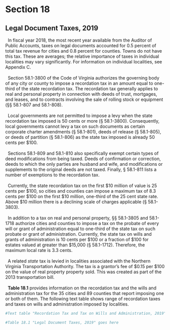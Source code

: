 # Section 18

## Legal Document Taxes, 2019
|   In fiscal  year  2018,  the  most  recent  year  available  from  the Auditor of Public Accounts, taxes on legal documents  accounted for 0.5 percent of total tax revenue for cities and 0.8 percent for counties. Towns do not have this tax. These are averages; the relative importance of taxes in individual localities may vary significantly. For information on individual localities, see Appendix C.
|
|   Section 58.1-3800 of the Code of Virginia authorizes the governing body of any city or county to impose a recordation tax in an amount equal to one-third of the state recordation tax. The recordation tax generally applies to real and personal property in connection with deeds of trust, mortgages, and leases, and to contracts involving the sale of rolling stock or equipment (§§ 58.1-807 and 58.1-808). 
|
|   Local governments are not permitted to impose a levy when the state recordation tax imposed is 50 cents or more (§  58.1-3800).  Consequently,  local  governments  cannot  levy a tax on such documents as certain corporate charter amendments (§ 58.1-801), deeds of release (§ 58.1-805), or deeds of partition (§ 58.1-806) as the state tax imposed is already 50 cents per $100. 
|
|   Sections  58.1-809 and 58.1-810 also specifically exempt certain types of deed modifications from being taxed. Deeds of confirmation or correction, deeds to which the only parties are husband and wife, and modifications or supplements to the  original  deeds  are  not  taxed.  Finally,  §  58.1-811  lists  a  number of exemptions to the recordation tax. 
|
|   Currently,  the  state  recordation  tax  on  the  first  \$10 million of value is 25 cents per \$100, so cities and counties can  impose  a  maximum  tax  of  8.3  cents  per  \$100  on  the  first \$10 million, one-third of the 25 cent state rate. Above $10 million there is a declining scale of charges applicable (§ 58.1-3803).
|
|   In  addition  to  a  tax  on  real  and  personal  property,  §§ 58.1-3805 and 58.1-1718 authorize cities and counties to  impose  a  tax  on  the  probate  of  every  will  or  grant  of  administration  equal  to  one-third  of  the  state  tax  on  such  probate or grant of administration. Currently, the state tax on wills and grants of administration is 10 cents per \$100 or a fraction of \$100 for estates valued at greater than $15,000 (§  58.1-1712).  Therefore,  the  maximum  local  rate  is 3.3 cents.
|
|   A  related  *state*  tax  is  levied  in  localities  associated  with  the  Northern  Virginia  Transportation  Authority.  The  tax is a grantor’s fee of \$0.15 per $100 on the value of real property property sold. This was created as part of the 2013 transportation bill.
|
|   **Table  18.1**  provides  information  on  the  recordation  tax  and  the  wills  and  administration  tax  for  the  35  cities  and 89 counties that report imposing one or both of them. The following text table shows range of recordation taxes and taxes on wills and administration imposed by localities. 

```r

#Text table "Recordation Tax and Tax on Wills and Administration, 2019" goes here

#Table 18.1 "Legal Document Taxes, 2019" goes here
```

